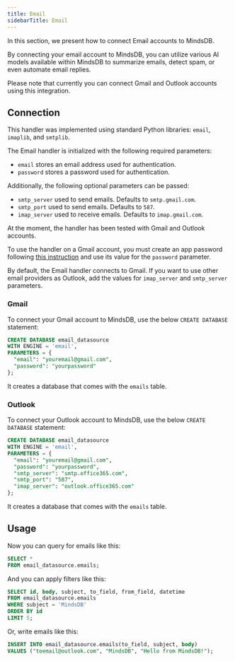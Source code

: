 ```yaml
---
title: Email
sidebarTitle: Email
---
```


In this section, we present how to connect Email accounts to MindsDB.

By connecting your email account to MindsDB, you can utilize various AI models available within MindsDB to summarize emails, detect spam, or even automate email replies.

<Note>
Please note that currently you can connect Gmail and Outlook accounts using this integration.
</Note>

## Connection

This handler was implemented using standard Python libraries: `email`, `imaplib`, and `smtplib`.

The Email handler is initialized with the following required parameters:

* `email` stores an email address used for authentication.
* `password` stores a password used for authentication.

Additionally, the following optional parameters can be passed:

* `smtp_server` used to send emails. Defaults to `smtp.gmail.com`.
* `smtp_port` used to send emails. Defaults to `587`.
* `imap_server` used to receive emails. Defaults to `imap.gmail.com`.

<Tip>
At the moment, the handler has been tested with Gmail and Outlook accounts.

To use the handler on a Gmail account, you must create an app password following [this instruction](https://support.google.com/accounts/answer/185833?hl=en) and use its value for the `password` parameter.

By default, the Email handler connects to Gmail. If you want to use other email providers as Outlook, add the values for `imap_server` and `smtp_server` parameters.
</Tip>

### Gmail

To connect your Gmail account to MindsDB, use the below `CREATE DATABASE` statement:

```sql
CREATE DATABASE email_datasource
WITH ENGINE = 'email',
PARAMETERS = {
  "email": "youremail@gmail.com",
  "password": "yourpassword"
};
```

It creates a database that comes with the `emails` table.

### Outlook

To connect your Outlook account to MindsDB, use the below `CREATE DATABASE` statement:

```sql
CREATE DATABASE email_datasource
WITH ENGINE = 'email',
PARAMETERS = {
  "email": "youremail@gmail.com",
  "password": "yourpassword",
  "smtp_server": "smtp.office365.com", 
  "smtp_port": "587", 
  "imap_server": "outlook.office365.com" 
};
```

It creates a database that comes with the `emails` table.

## Usage

Now you can query for emails like this:

```sql
SELECT *
FROM email_datasource.emails;
```

And you can apply filters like this:

```sql
SELECT id, body, subject, to_field, from_field, datetime
FROM email_datasource.emails
WHERE subject = 'MindsDB'
ORDER BY id
LIMIT 5;
```

Or, write emails like this:

```sql
INSERT INTO email_datasource.emails(to_field, subject, body)
VALUES ("toemail@outlook.com", "MindsDB", "Hello from MindsDB!");
```
